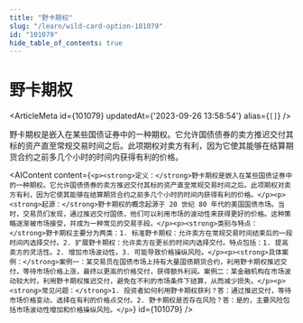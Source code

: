 ```yaml
---
title: "野卡期权"
slug: "/learn/wild-card-option-101079"
id: "101079"
hide_table_of_contents: true
---
```



# 野卡期权

<ArticleMeta id={101079} updatedAt={'2023-09-26 13:58:54'} alias={`[]`} />
<div className='border-solid border-b border-t-0 my-4 border-[var(--ifm-color-gray-300)]' />

野卡期权是嵌入在某些国债证券中的一种期权。它允许国债债券的卖方推迟交付其标的资产直至常规交易时间之后。此项期权对卖方有利，因为它使其能够在结算期货合约之前多几个小时的时间内获得有利的价格。

<AIContent content={`<p><strong>定义：</strong>野卡期权是嵌入在某些国债证券中的一种期权。它允许国债债券的卖方推迟交付其标的资产直至常规交易时间之后。此项期权对卖方有利，因为它使其能够在结算期货合约之前多几个小时的时间内获得有利的价格。</p><p><strong>起源：</strong>野卡期权的概念起源于 20 世纪 80 年代的美国国债市场。当时，交易员们发现，通过推迟交付国债，他们可以利用市场的波动性来获得更好的价格。这种策略逐渐被市场接受，并成为一种常见的交易手段。</p><p><strong>类别与特点：</strong>野卡期权主要分为两类：1. 标准野卡期权：允许卖方在常规交易时间结束后的一段时间内选择交付。2. 扩展野卡期权：允许卖方在更长的时间内选择交付。特点包括：1. 提高卖方的灵活性。2. 增加市场波动性。3. 可能导致价格操纵风险。</p><p><strong>具体案例：</strong>案例一：某交易员在国债市场上持有大量国债期货合约，利用野卡期权推迟交付，等待市场价格上涨，最终以更高的价格交付，获得额外利润。案例二：某金融机构在市场波动较大时，利用野卡期权推迟交付，避免在不利的市场条件下结算，从而减少损失。</p><p><strong>常见问题：</strong>1. 投资者如何利用野卡期权获利？答：通过推迟交付，等待市场价格变动，选择在有利的价格点交付。2. 野卡期权是否存在风险？答：是的，主要风险包括市场波动性增加和价格操纵风险。</p>`} id={101079} />
